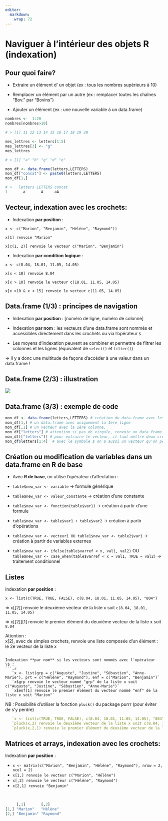 ```yaml
---
editor: 
  markdown: 
    wrap: 72
---
```


# Naviguer à l'intérieur des objets R (indexation) {.backgroundTitre}

## Pour quoi faire?

-   Extraire un élément d' un objet (ex : tous les nombres supérieurs à 10)

-   Remplacer un élément par un autre (ex : remplacer toutes les chaînes
    "Bov." par "Bovins")

-   Ajouter un élément (ex : une nouvelle variable à un data.frame)

```.r
nombres <-  1:20
nombres[nombres>10]

# > [1] 11 12 13 14 15 16 17 18 19 20

mes_lettres <- letters[1:5]
mes_lettres[3] <- "g"
mes_lettres

# > [1] "a" "b" "g" "d" "e"

mon_df <- data.frame(letters,LETTERS)
mon_df["concat"] <- paste0(letters,LETTERS)
mon_df[1,]

# >   letters LETTERS concat
1       a       A     aA
```


## Vecteur, indexation avec les crochets:

-   Indexation **par position** :

`x <- c("Marion", "Benjamin", "Hélène", "Raymond"))`

`x[1] renvoie "Marion"`

`x[c(1, 2)] renvoie le vecteur c("Marion", "Benjamin")`

-   Indexation **par condition logique** :

`x <- c(8.04, 18.01, 11.05, 14.05)`

`x[x < 10] renvoie 8.04`

`x[x > 10] renvoie le vecteur c(18.01, 11.05, 14.05)`

`x[x >10 & x < 15] renvoie le vecteur c(11.05, 14.05)`

## Data.frame (1/3) : principes de navigation

-   Indexation **par position** : \[numéro de ligne, numéro de colonne\]

-   Indexation **par nom** : les vecteurs d'une data.frame sont nommés
    et accessibles directement dans les crochets ou via l'opérateur `$`

-   Les moyens d'indexation peuvent se combiner et permettre de filtrer
    les colonnes et les lignes (équivalent de `select()` et `filter()`)

→ Il y a donc une multitude de façons d'accéder à une valeur dans un data.frame !

## Data.frame (2/3) : illustration

![](img/clipboard-premon-sexe-taille.png){fig-align="center"}

## Data.frame (3/3) : exemple de code

```.r

mon_df <- data.frame(letters,LETTERS) # création du data.frame avec les lettres de l'alphabet
mon_df[1,] # un data.frame avec uniquement la 1ère ligne
mon_df[,1] # un vecteur avec la 1ère colonne,
mon_df["letters"] # attention si pas de virgule, renvoie un data.frame d'une seule colonne
mon_df[["letters"]] # pour extraire le vecteur, il faut mettre deux crochets
mon_df$letters[1:4]  # avec le symbole $ on a aussi un vecteur qu'on peut indexer aussi (4 premières valeurs)
```


## Création ou modification de variables dans un data.frame en R de base

-   Avec **R de base**, on utilise l'opérateur d'affectation :

-   `table$new_var <- variable` → formule générique

-   `table$new_var <- valeur_constante` → création d'une constante

-   `table$new_var <- fonction(table$var1)` → création à partir d'une formule

-   `table$new_var <- table$var1 + table$var2` → création à partir d'opérations

-   `table$new_var <- vecteur1 OU table1$new_var <- table2$var1` → création à partir de variables externes

-   `table$new_var <- ifelse(table$varref < x, val1, val2)` OU
    `table$new_var <- case_when(table$varref < x ~ val1, TRUE ~ val2)`  → traitement conditionnel

## Listes

Indexation **par position** :

   `x <- list(c(TRUE, TRUE, FALSE), c(8.04, 18.01, 11.05, 14.05), "804")`
   
   => x[[2]] renvoie le deuxième vecteur de la liste x soit `c(8.04, 18.01, 11.05, 14.05)`  
   
   => x[[2]][1] renvoie le premier élément du deuxième vecteur de la liste x soit `8.04`  

::: callout-note
Attention :  
   x[2], avec de simples crochets, renvoie une liste composée d'un élément : le 2e vecteur de la liste x
::: 

```

Indexation **par nom** si les vecteurs sont nommés avec l'opérateur \$ :
```.r
   `x <- list(grp = c("Auguste", "Justine", "Sébastien", "Anne-Marie"), prt = c("Hélène", "Raymond"), enf = c("Marion", "Benjamin")`
   `x$grp renvoie le vecteur nommé "grp" de la liste x soit c("Auguste", "Justine", "Sébastien", "Anne-Marie")`
   `x$enf[1] renvoie le premier élément du vecteur nommé "enf" de la liste x soit "Marion"`
```
NB : Possibilité d'utiliser la fonction `pluck()` du package purrr (pour éviter de s'y perdre)
```.r
   `x <- list(c(TRUE, TRUE, FALSE), c(8.04, 18.01, 11.05, 14.05), "804")`
   `pluck(x,2) renvoie le deuxième vecteur de la liste x soit c(8.04, 18.01, 11.05, 14.05)`
   `pluck(x,2,1) renvoie le premier élément du deuxième vecteur de la liste x soit 8.04`


```

## Matrices et arrays, indexation avec les crochets:

Indexation **par position** :

-   `x <- matrix(c("Marion", "Benjamin", "Hélène", "Raymond"), nrow = 2, ncol = 2)`
-   `x[1,] renvoie le vecteur c("Marion", "Hélène")`
-   `x[,2] renvoie le vecteur c("Hélène", "Raymond")`
-   `x[2,1] renvoie "Benjamin"`

<br>

``` r
     [,1]       [,2]     
[1,] "Marion"   "Hélène" 
[2,] "Benjamin" "Raymond"
```
